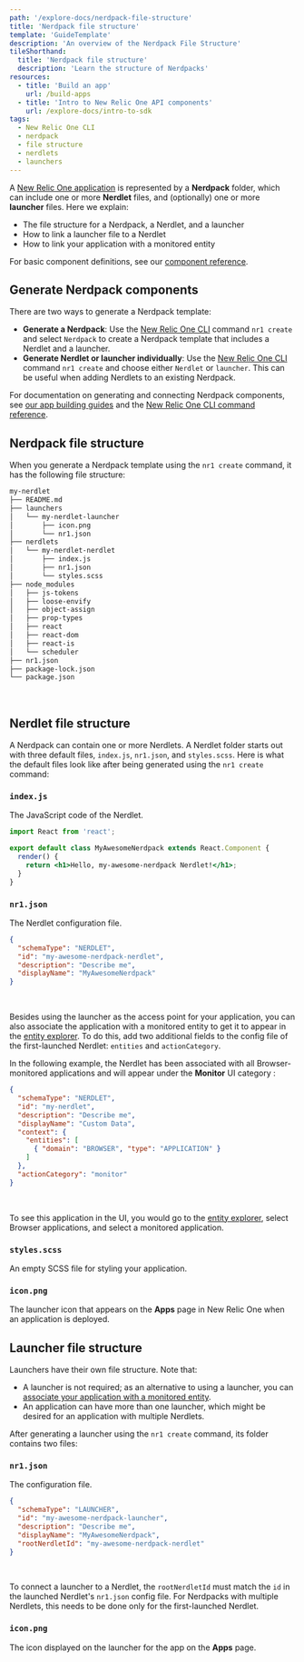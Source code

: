 ```yaml
---
path: '/explore-docs/nerdpack-file-structure'
title: 'Nerdpack file structure'
template: 'GuideTemplate'
description: 'An overview of the Nerdpack File Structure'
tileShorthand:
  title: 'Nerdpack file structure'
  description: 'Learn the structure of Nerdpacks'
resources:
  - title: 'Build an app'
    url: /build-apps
  - title: 'Intro to New Relic One API components'
    url: /explore-docs/intro-to-sdk
tags:
  - New Relic One CLI
  - nerdpack
  - file structure
  - nerdlets
  - launchers
---
```


<Intro>

A [New Relic One application](/build-apps) is represented by a **Nerdpack** folder, which can include one or more **Nerdlet** files,
and (optionally) one or more **launcher** files. Here we explain:

- The file structure for a Nerdpack, a Nerdlet, and a launcher
- How to link a launcher file to a Nerdlet
- How to link your application with a monitored entity

For basic component definitions, see our [component reference](/explore-docs/intro-to-sdk).

</Intro>

## Generate Nerdpack components

There are two ways to generate a Nerdpack template:

- **Generate a Nerdpack**: Use the [New Relic One CLI](/explore-docs/nr1-cli) command `nr1 create` and select `Nerdpack` to create a Nerdpack template that includes a Nerdlet and a launcher.
- **Generate Nerdlet or launcher individually**: Use the [New Relic One CLI](/explore-docs/nr1-cli) command `nr1 create` and choose either `Nerdlet` or `launcher`. This can be useful when adding Nerdlets to an existing Nerdpack.

For documentation on generating and connecting Nerdpack components, see [our app building guides](/build-apps) and the [New Relic One CLI command reference](/explore-docs/nr1-cli).

## Nerdpack file structure

When you generate a Nerdpack template using the `nr1 create` command, it has the following file structure:

```txt copyable=false lineNumbers=false
my-nerdlet
├── README.md
├── launchers
│   └── my-nerdlet-launcher
│       ├── icon.png
│       └── nr1.json
├── nerdlets
│   └── my-nerdlet-nerdlet
│       ├── index.js
│       ├── nr1.json
│       └── styles.scss
├── node_modules
│   ├── js-tokens
│   ├── loose-envify
│   ├── object-assign
│   ├── prop-types
│   ├── react
│   ├── react-dom
│   ├── react-is
│   └── scheduler
├── nr1.json
├── package-lock.json
└── package.json
```

<br />

## Nerdlet file structure

A Nerdpack can contain one or more Nerdlets. A Nerdlet folder starts out with three default files, `index.js`, `nr1.json`, and `styles.scss`. Here is what the default files look like after being generated using the `nr1 create` command:

### `index.js`

The JavaScript code of the Nerdlet.

```jsx copy=false lineNumbers=false
import React from 'react';

export default class MyAwesomeNerdpack extends React.Component {
  render() {
    return <h1>Hello, my-awesome-nerdpack Nerdlet!</h1>;
  }
}
```

### `nr1.json`

The Nerdlet configuration file.

```json copy=false lineNumbers=false
{
  "schemaType": "NERDLET",
  "id": "my-awesome-nerdpack-nerdlet",
  "description": "Describe me",
  "displayName": "MyAwesomeNerdpack"
}
```

<br />

Besides using the launcher as the access point for your application, you can also associate the application with
a monitored entity to get it to appear in the [entity explorer](https://docs.newrelic.com/docs/new-relic-one/use-new-relic-one/ui-data/new-relic-one-entity-explorer-view-performance-across-apps-services-hosts). To do this, add two additional fields to the config file of the first-launched Nerdlet: `entities` and `actionCategory`.

In the following example, the Nerdlet has been associated with all Browser-monitored applications and will appear under the **Monitor** UI category :

```json copy=false lineNumbers=false
{
  "schemaType": "NERDLET",
  "id": "my-nerdlet",
  "description": "Describe me",
  "displayName": "Custom Data",
  "context": {
    "entities": [
      { "domain": "BROWSER", "type": "APPLICATION" }
    ]
  },
  "actionCategory": "monitor"
}
```

<br />

To see this application in the UI, you would go to the
[entity explorer](https://docs.newrelic.com/docs/new-relic-one/use-new-relic-one/ui-data/new-relic-one-entity-explorer-view-performance-across-apps-services-hosts),
select Browser applications, and select a monitored application.

### `styles.scss`

An empty SCSS file for styling your application.

### `icon.png`

The launcher icon that appears on the **Apps** page in New Relic One when an application is deployed.

## Launcher file structure

Launchers have their own file structure. Note that:

- A launcher is not required; as an alternative to using a launcher, you can [associate your application with a monitored entity](https://developer.newrelic.com/build-apps/attach-nerdlet-to-entities).
- An application can have more than one launcher, which might be desired for an application with multiple Nerdlets.

After generating a launcher using the `nr1 create` command, its folder contains two files:

### `nr1.json`

The configuration file.

```json  copy=false lineNumbers=false
{
  "schemaType": "LAUNCHER",
  "id": "my-awesome-nerdpack-launcher",
  "description": "Describe me",
  "displayName": "MyAwesomeNerdpack",
  "rootNerdletId": "my-awesome-nerdpack-nerdlet"
}
```

<br />

To connect a launcher to a Nerdlet, the `rootNerdletId` must match the `id` in the launched Nerdlet's `nr1.json` config file. For Nerdpacks with multiple Nerdlets, this needs to be done only for the first-launched Nerdlet.

### `icon.png`

The icon displayed on the launcher for the app on the **Apps** page.
